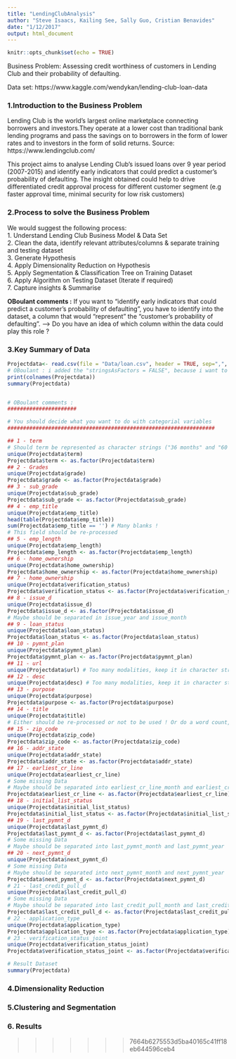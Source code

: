 ```yaml
---
title: "LendingClubAnalysis"
author: "Steve Isaacs, Kailing See, Sally Guo, Cristian Benavides"
date: "1/12/2017"
output: html_document
---
```


```r
knitr::opts_chunk$set(echo = TRUE)
```

Business Problem: Assessing credit worthiness of customers in Lending Club and their probability of defaulting.

Data set: https://www.kaggle.com/wendykan/lending-club-loan-data

### 1.Introduction to the Business Problem

Lending Club is the world’s largest online marketplace connecting borrowers and investors.They operate at a lower cost than traditional bank lending programs and pass the savings on to borrowers in the form of lower rates and to investors in the form of solid returns.
Source: https://www.lendingclub.com/ 

This project aims to analyse Lending Club's issued loans over 9 year period (2007-2015) and identify early indicators that could predict a customer's probability of defaulting. The insight obtained could help to drive differentiated credit approval process for different customer segment (e.g faster approval time, minimal security for low risk customers)

### 2.Process to solve the Business Problem

We would suggest the following process:   
1. Understand Lending Club Business Model & Data Set    
2. Clean the data, identify relevant attributes/columns & separate training and testing dataset    
3. Generate Hypothesis    
4. Apply Dimensionality Reduction on Hypothesis     
5. Apply Segmentation & Classification Tree on Training Dataset    
6. Apply Algorithm on Testing Dataset (Iterate if required)    
7. Capture insights & Summarise    

**OBoulant comments :**
If you want to "identify early indicators that could predict a customer’s probability of defaulting", you have to identify into the dataset, a column that would "represent" the "customer’s probability of defaulting". 
--> Do you have an idea of which column within the data could play this role ? 

### 3.Key Summary of Data

```r
Projectdata<- read.csv(file = "Data/loan.csv", header = TRUE, sep=",", stringsAsFactors = FALSE)
# OBoulant : i added the "stringsAsFactors = FALSE", because i want to look as the variables represented by character strings
print(colnames(Projectdata))
summary(Projectdata)


# OBoulant comments :
######################

# You should decide what you want to do with categorial variables 
##################################################################

## 1 - term
# Should term be represented as character strings ("36 months" and "60 months") or by 36 and 60 ? 
unique(Projectdata$term)
Projectdata$term <- as.factor(Projectdata$term)
## 2 - Grades 
unique(Projectdata$grade)
Projectdata$grade <- as.factor(Projectdata$grade)
## 3 - sub_grade
unique(Projectdata$sub_grade)
Projectdata$sub_grade <- as.factor(Projectdata$sub_grade)
## 4 - emp_title
unique(Projectdata$emp_title)
head(table(Projectdata$emp_title))
sum(Projectdata$emp_title == '') # Many blanks !
# This field should be re-processed
## 5 - emp_length
unique(Projectdata$emp_length)
Projectdata$emp_length <- as.factor(Projectdata$emp_length)
## 6 - home_ownership
unique(Projectdata$home_ownership)
Projectdata$home_ownership <- as.factor(Projectdata$home_ownership)
## 7 - home_ownership
unique(Projectdata$verification_status)
Projectdata$verification_status <- as.factor(Projectdata$verification_status)
## 8 - issue_d
unique(Projectdata$issue_d)
Projectdata$issue_d <- as.factor(Projectdata$issue_d)
# Maybe should be separated in issue_year and issue_month
## 9 - loan_status
unique(Projectdata$loan_status)
Projectdata$loan_status <- as.factor(Projectdata$loan_status)
## 10 - pymnt_plan
unique(Projectdata$pymnt_plan)
Projectdata$pymnt_plan <- as.factor(Projectdata$pymnt_plan)
## 11 - url
unique(Projectdata$url) # Too many modalities, keep it in character strings - Not to be used !
## 12 - desc
unique(Projectdata$desc) # Too many modalities, keep it in character strings - Not to be used !
## 13 - purpose 
unique(Projectdata$purpose)
Projectdata$purpose <- as.factor(Projectdata$purpose)
## 14 - title
unique(Projectdata$title)
# Either should be re-processed or not to be used ! Or do a word count, i don't know
## 15 - zip_code
unique(Projectdata$zip_code)
Projectdata$zip_code <- as.factor(Projectdata$zip_code)
## 16 - addr_state
unique(Projectdata$addr_state)
Projectdata$addr_state <- as.factor(Projectdata$addr_state)
## 17 - earliest_cr_line
unique(Projectdata$earliest_cr_line)
# Some missing Data
# Maybe should be separated into earliest_cr_line_month and earliest_cr_line_year
Projectdata$earliest_cr_line <- as.factor(Projectdata$earliest_cr_line)
## 18 - initial_list_status
unique(Projectdata$initial_list_status)
Projectdata$initial_list_status <- as.factor(Projectdata$initial_list_status)
## 19 - last_pymnt_d
unique(Projectdata$last_pymnt_d)
Projectdata$last_pymnt_d <- as.factor(Projectdata$last_pymnt_d)
# Some missing Data
# Maybe should be separated into last_pymnt_month and last_pymnt_year
## 20 - next_pymnt_d
unique(Projectdata$next_pymnt_d)
# Some missing Data
# Maybe should be separated into next_pymnt_month and next_pymnt_year
Projectdata$next_pymnt_d <- as.factor(Projectdata$next_pymnt_d)
# 21 - last_credit_pull_d
unique(Projectdata$last_credit_pull_d)
# Some missing Data
# Maybe should be separated into last_credit_pull_month and last_credit_pull_year
Projectdata$last_credit_pull_d <- as.factor(Projectdata$last_credit_pull_d)
# 22 - application_type
unique(Projectdata$application_type)
Projectdata$application_type <- as.factor(Projectdata$application_type)
# 23 - verification_status_joint
unique(Projectdata$verification_status_joint)
Projectdata$verification_status_joint <- as.factor(Projectdata$verification_status_joint)

# Result Dataset
summary(Projectdata)

```

### 4.Dimensionality Reduction


### 5.Clustering and Segmentation

### 6. Results 

>>>>>>> 7664b6275553d5ba40165c41ff18eb644596ceb4
